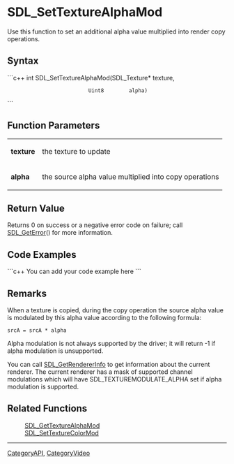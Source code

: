 <!-- pragma section-numbers off -->
<!-- pragma disable-camelcase -->

= SDL_SetTextureAlphaMod =
Use this function to set an additional alpha value multiplied into render copy operations.


== Syntax ==
```c++
int SDL_SetTextureAlphaMod(SDL_Texture* texture,
                           Uint8        alpha)
```

== Function Parameters ==
{|
|'''texture'''
|the texture to update
|-
|'''alpha'''
|the source alpha value multiplied into copy operations
|}

== Return Value ==
Returns 0 on success or a negative error code on failure; call [[SDL_GetError]]() for more information.

== Code Examples ==
```c++
You can add your code example here
```

== Remarks ==
When a texture is copied, during the copy operation the source alpha value is modulated by this alpha value according to the following formula:
 <code>srcA = srcA * alpha</code>

Alpha modulation is not always supported by the driver; it will return -1 if alpha modulation is unsupported.

You can call [[SDL_GetRendererInfo]] to get information about the current renderer.  The current renderer has a mask of supported channel modulations which will have SDL_TEXTUREMODULATE_ALPHA set if alpha modulation is supported.

== Related Functions ==
:[[SDL_GetTextureAlphaMod]]
:[[SDL_SetTextureColorMod]]

----
[[CategoryAPI]], [[CategoryVideo]]
